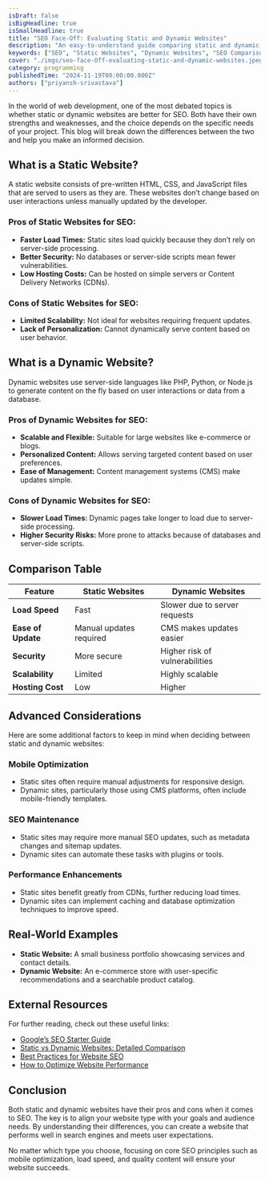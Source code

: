```yaml
---
isDraft: false
isBigHeadline: true
isSmallHeadline: true
title: "SEO Face-Off: Evaluating Static and Dynamic Websites"
description: "An easy-to-understand guide comparing static and dynamic websites for SEO performance."
keywords: ["SEO", "Static Websites", "Dynamic Websites", "SEO Comparison", "Website Performance"]
cover: "./imgs/seo-face-Off-evaluating-static-and-dynamic-websites.jpeg"
category: programming
publishedTime: "2024-11-19T00:00:00.000Z"
authors: ["priyansh-srivastava"]
---
```


In the world of web development, one of the most debated topics is whether static or dynamic websites are better for SEO. Both have their own strengths and weaknesses, and the choice depends on the specific needs of your project. This blog will break down the differences between the two and help you make an informed decision.

## What is a Static Website?

A static website consists of pre-written HTML, CSS, and JavaScript files that are served to users as they are. These websites don’t change based on user interactions unless manually updated by the developer.

### Pros of Static Websites for SEO:
- **Faster Load Times:** Static sites load quickly because they don’t rely on server-side processing.
- **Better Security:** No databases or server-side scripts mean fewer vulnerabilities.
- **Low Hosting Costs:** Can be hosted on simple servers or Content Delivery Networks (CDNs).

### Cons of Static Websites for SEO:
- **Limited Scalability:** Not ideal for websites requiring frequent updates.
- **Lack of Personalization:** Cannot dynamically serve content based on user behavior.

## What is a Dynamic Website?

Dynamic websites use server-side languages like PHP, Python, or Node.js to generate content on the fly based on user interactions or data from a database.

### Pros of Dynamic Websites for SEO:
- **Scalable and Flexible:** Suitable for large websites like e-commerce or blogs.
- **Personalized Content:** Allows serving targeted content based on user preferences.
- **Ease of Management:** Content management systems (CMS) make updates simple.

### Cons of Dynamic Websites for SEO:
- **Slower Load Times:** Dynamic pages take longer to load due to server-side processing.
- **Higher Security Risks:** More prone to attacks because of databases and server-side scripts.

## Comparison Table

| Feature               | Static Websites               | Dynamic Websites              |
|-----------------------|-------------------------------|-------------------------------|
| **Load Speed**        | Fast                          | Slower due to server requests |
| **Ease of Update**    | Manual updates required       | CMS makes updates easier      |
| **Security**          | More secure                   | Higher risk of vulnerabilities|
| **Scalability**       | Limited                       | Highly scalable               |
| **Hosting Cost**      | Low                           | Higher                        |

## Advanced Considerations

Here are some additional factors to keep in mind when deciding between static and dynamic websites:

### Mobile Optimization
- Static sites often require manual adjustments for responsive design.
- Dynamic sites, particularly those using CMS platforms, often include mobile-friendly templates.

### SEO Maintenance
- Static sites may require more manual SEO updates, such as metadata changes and sitemap updates.
- Dynamic sites can automate these tasks with plugins or tools.

### Performance Enhancements
- Static sites benefit greatly from CDNs, further reducing load times.
- Dynamic sites can implement caching and database optimization techniques to improve speed.

## Real-World Examples

- **Static Website:** A small business portfolio showcasing services and contact details.
- **Dynamic Website:** An e-commerce store with user-specific recommendations and a searchable product catalog.

## External Resources

For further reading, check out these useful links:
- [Google’s SEO Starter Guide](https://support.google.com/webmasters/answer/7451184?hl=en)
- [Static vs Dynamic Websites: Detailed Comparison](https://www.hostinger.com/tutorials/static-vs-dynamic-websites)
- [Best Practices for Website SEO](https://moz.com/learn/seo)
- [How to Optimize Website Performance](https://developers.google.com/web/fundamentals/performance/)

## Conclusion

Both static and dynamic websites have their pros and cons when it comes to SEO. The key is to align your website type with your goals and audience needs. By understanding their differences, you can create a website that performs well in search engines and meets user expectations. 

No matter which type you choose, focusing on core SEO principles such as mobile optimization, load speed, and quality content will ensure your website succeeds.
